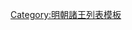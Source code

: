 {{ming|title=明朝南豐國諸王|ed=南豐國|head=[[正德 (明朝)|正德]]十二年（[[1517年]]）封。|
{{ming/title}}
{{ming/list|南豐王|[[朱彥激]]|朱膺鉟、庶三子|[[1517年]]—[[1561年]]|正德十二年封。[[嘉靖]]四十年薨。}}
{{ming/list|南豐王|[[朱譽棡]]|朱彥激、嫡一子|[[1570年]]—[[1591年]]|[[隆庆 (明朝)|隆慶]]四年襲封。[[萬曆]]十九年薨。}}
{{ming/list|南豐長子|[[朱定𰟷|朱定{{僻字|𰟷|⿱(⿰并馬)火}}]]|朱譽棡、嫡一子||萬曆九年封[[长子 (封号)|長子]]。二十二年卒。}}
{{ming/list|南豐長孫|[[朱幹臺]]|朱定{{僻字|𰟷|⿱(⿰并馬)火}}、嫡一子||萬曆中封[[长孙 (封号)|長孫]]，卒。}}
{{ming/list|南安王|[[朱企𠪢]]|朱幹臺、庶一子|[[1617年]]—[[1644年]]|萬曆四十五年封[[曾長孫]]。同年襲封。國亡不知所終。}}
}}<noinclude>
[[Category:明朝諸王列表模板]]
</noinclude>
